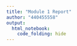 ```yaml
---
title: "Module 1 Report"
author: "440455558"
output: 
  html_notebook:
    code_folding: hide
---
```



